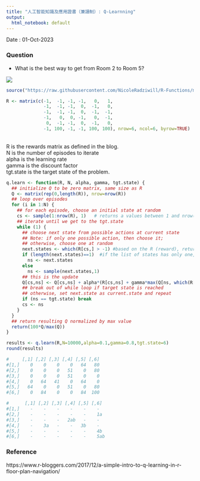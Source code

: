 ```yaml
---
title: "人工智能知識及應用證書（兼讀制）: Q-Learnning"
output:
  html_notebook: default
--- 
```


Date : 01-Oct-2023 

### Question
* What is the best way to get from Room 2 to Room 5?

![](Room.png) 


```r
source("https://raw.githubusercontent.com/NicoleRadziwill/R-Functions/master/qlearn.R")
```



```r
R <- matrix(c(-1,  -1, -1, -1,   0,   1,
              -1,  -1, -1,  0,  -1,   0,
              -1,  -1, -1,  0,  -1,  -1, 
              -1,   0,  0, -1,   0,  -1,
               0,  -1, -1,  0,  -1,   0,
              -1, 100, -1, -1, 100, 100), nrow=6, ncol=6, byrow=TRUE)
```


<br>
R is the rewards matrix as defined in the blog.<br>
N is the number of episodes to iterate<br>
alpha is the learning rate<br>
gamma is the discount factor<br>
tgt.state is the target state of the problem.<br>
```r
q.learn <- function(R, N, alpha, gamma, tgt.state) {
  ## initialize Q to be zero matrix, same size as R
  Q <- matrix(rep(0,length(R)), nrow=nrow(R))
  ## loop over episodes
  for (i in 1:N) {
    ## for each episode, choose an initial state at random
    cs <- sample(1:nrow(R), 1)   # returns a values between 1 and nrow(R) ; cs means current state
    ## iterate until we get to the tgt.state
    while (1) {
      ## choose next state from possible actions at current state
      ## Note: if only one possible action, then choose it;
      ## otherwise, choose one at random
      next.states <- which(R[cs,] > -1) #based on the R (reward), return a list of states higher than -1
      if (length(next.states)==1)  #if the list of states has only one, then select it; else select one of them randomly 
        ns <- next.states
      else
        ns <- sample(next.states,1)
      ## this is the update
      Q[cs,ns] <- Q[cs,ns] + alpha*(R[cs,ns] + gamma*max(Q[ns, which(R[ns,] > -1)]) - Q[cs,ns])
      ## break out of while loop if target state is reached
      ## otherwise, set next.state as current.state and repeat      
      if (ns == tgt.state) break
      cs <- ns
    }
  }
  ## return resulting Q normalized by max value
  return(100*Q/max(Q))
}
```

```r
results <- q.learn(R,N=10000,alpha=0.1,gamma=0.8,tgt.state=6) 
round(results)
```


```r
#     [,1] [,2] [,3] [,4] [,5] [,6]
#[1,]    0    0    0    0   64   80
#[2,]    0    0    0   51    0   80
#[3,]    0    0    0   51    0    0
#[4,]    0   64   41    0   64    0
#[5,]   64    0    0   51    0   80
#[6,]    0   84    0    0   84  100
```

```r
#      [,1] [,2] [,3] [,4] [,5] [,6]
#[1,]    -    -    -    -    -    -
#[2,]    -    -    -    -    -    1a
#[3,]    -    -    -   2ab   -    -
#[4,]    -    3a   -    -   3b    -
#[5,]    -    -    -    -    -    4b
#[6,]    -    -    -    -    -    5ab
```

### Reference
https://www.r-bloggers.com/2017/12/a-simple-intro-to-q-learning-in-r-floor-plan-navigation/
